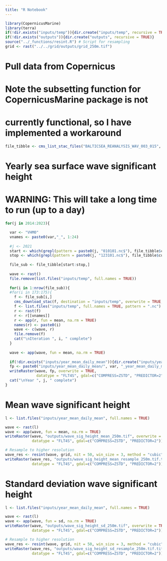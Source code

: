 ```yaml
---
title: "R Notebook"
---
```


```r
library(CopernicusMarine)
library(terra)
if(!dir.exists("inputs/temp")){dir.create("inputs/temp", recursive = TRUE)}
if(!dir.exists("outputs")){dir.create("outputs", recursive = TRUE)}
source("../_functions/resint.R") # Script for resampling
grid <- rast("../../grid/outputs/grid_250m.tif")
```

# Pull data from Copernicus
# Note the subsetting function for CopernicusMarine package is not
# currently functional, so I have implemented a workaround
```r
file_tibble <- cms_list_stac_files("BALTICSEA_REANALYSIS_WAV_003_015", "dataset-bal-reanalysis-wav-hourly")
```

# Yearly sea surface wave significant height
# WARNING: This will take a long time to run (up to a day)
```r
for(j in 2014:2023){

  var <- "VHM0"
  vnames <- paste0(var,"_", 1:24)
  
  #j <- 2021
  start <- which(grepl(pattern = paste0(j, "010101.nc$"), file_tibble$current_path))
  stop <- which(grepl(pattern = paste0(j, "123101.nc$"), file_tibble$current_path))
  
  file_sub <- file_tibble[start:stop,]
  
  wave <- rast()
  file.remove(list.files("inputs/temp", full.names = TRUE))
  
  for(i in 1:nrow(file_sub)){
  #for(i in 173:175){
    f <- file_sub[i,]
    cms_download_stac(f, destination = "inputs/temp", overwrite = TRUE, show_progress = FALSE)
    f <- list.files("inputs/temp", full.names = TRUE, pattern = ".nc")
    r <- rast(f)
    r <- r[[vnames]]
    r <- app(r, fun = mean, na.rm = TRUE)
    names(r) <- paste0(i)
    wave <- c(wave, r)
    file.remove(f)
    cat("\nIteration ", i, " complete")
  }
  
  wave <- app(wave, fun = mean, na.rm = TRUE)
  
  if(!dir.exists("inputs/year_mean_daily_mean")){dir.create("inputs/year_mean_daily_mean", recursive = TRUE)}
  fp <- paste0("inputs/year_mean_daily_mean/", var, "_year_mean_daily_mean_", j, ".tif")
  writeRaster(wave, fp, overwrite = TRUE, 
              datatype = "FLT4S", gdal=c("COMPRESS=ZSTD", "PREDICTOR=2"))
  cat("\nYear ", j, " complete")
}
```

# Mean wave significant height
```r
l <- list.files("inputs/year_mean_daily_mean", full.names = TRUE)

wave <- rast(l)
wave <- app(wave, fun = mean, na.rm = TRUE)
writeRaster(wave, "outputs/wave_sig_height_mean_250m.tif", overwrite = TRUE, 
            datatype = "FLT4S", gdal=c("COMPRESS=ZSTD", "PREDICTOR=2"))

# Resample to higher resolution
wave_res <- resint(wave, grid, nit = 50, win_size = 3, method = "cubic")
writeRaster(wave_res, "outputs/wave_sig_height_mean_resample_250m.tif.tif", overwrite = TRUE, 
            datatype = "FLT4S", gdal=c("COMPRESS=ZSTD", "PREDICTOR=2"))
```

# Standard deviation wave significant height
```r
l <- list.files("inputs/year_mean_daily_mean", full.names = TRUE)

wave <- rast(l)
wave <- app(wave, fun = sd, na.rm = TRUE)
writeRaster(wave, "outputs/wave_sig_height_sd_250m.tif", overwrite = TRUE, 
            datatype = "FLT4S", gdal=c("COMPRESS=ZSTD", "PREDICTOR=2"))

# Resample to higher resolution
wave_res <- resint(wave, grid, nit = 50, win_size = 3, method = "cubic")
writeRaster(wave_res, "outputs/wave_sig_height_sd_resample_250m.tif.tif", overwrite = TRUE, 
            datatype = "FLT4S", gdal=c("COMPRESS=ZSTD", "PREDICTOR=2"))
```
